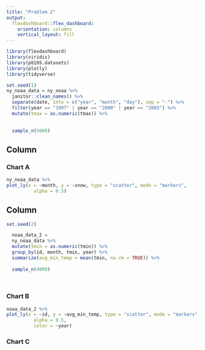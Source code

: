 ```yaml
---
title: "Problem 2"
output: 
  flexdashboard::flex_dashboard:
    orientation: columns
    vertical_layout: fill
---
```


```r
library(flexdashboard)
library(viridis)
library(p8105.datasets)
library(plotly)
library(tidyverse)
```


```r
set.seed(1)
ny_noaa_data = ny_noaa %>% 
  janitor::clean_names() %>% 
  separate(date, into = c("year", "month", "day"), sep = "-") %>% 
  filter(year == "1997" | year == "2000" | year == "2003") %>% 
  mutate(tmax = as.numeric(tmax)) %>% 
  
      
  sample_n(5000)

```


Column {data-width=650}
-----------------------------------------------------------------------

### Chart A

```r
ny_noaa_data %>% 
plot_ly(x = ~month, y = ~snow, type = "scatter", mode = "markers",
          alpha = 0.5)
```

Column {data-width=350}
-----------------------------------------------------------------------



```r
set.seed(2)

  noaa_data_2 = 
  ny_noaa_data %>%  
  mutate(tmin = as.numeric(tmin)) %>% 
  group_by(id, month, tmin, year) %>%
  summarize(avg_min_temp = mean(tmin, na.rm = TRUE)) %>% 
  
  sample_n(4000)
    
 

```

### Chart B

```r
noaa_data_2 %>%  
plot_ly(x = ~id, y = ~avg_min_temp, type = "scatter", mode = "markers",
          alpha = 0.5, 
          color = ~year)
```

### Chart C

```r

```

